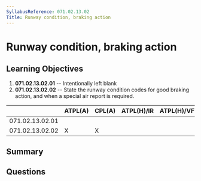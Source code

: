 ```yaml
---
SyllabusReference: 071.02.13.02
Title: Runway condition, braking action
---
```


# Runway condition, braking action

## Learning Objectives

1.  **071.02.13.02.01** -- Intentionally left blank
2.  **071.02.13.02.02** -- State the runway condition codes for good braking
    action, and when a special air report is required.

|                 | ATPL(A) | CPL(A) | ATPL(H)/IR | ATPL(H)/VFR | CPL(H) | IR | CBIR(A) |
| --------------- | ------- | ------ | ---------- | ----------- | ------ | -- | ------- |
| 071.02.13.02.01 |         |        |            |             |        |    |         |
| 071.02.13.02.02 | X       | X      |            |             |        |    |         |

## Summary

## Questions
